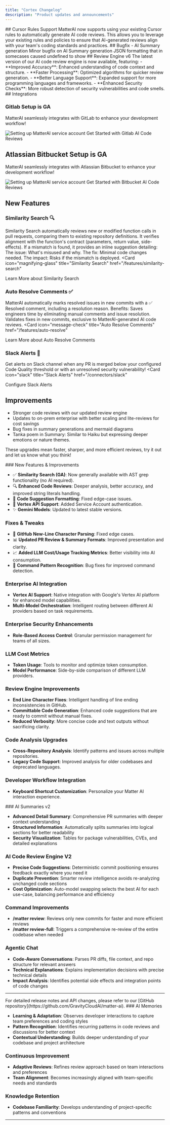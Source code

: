 ```yaml
---
title: "Cortex Changelog"
description: "Product updates and announcements"
---
```


<Update label="August 20, 2025">
## Cursor Rules Support
MatterAI now supports using your existing Cursor rules to automatically generate AI code reviews. This allows you to leverage your existing rules and policies to ensure that AI-generated reviews align with your team's coding standards and practices.
</Update>

<Update label="August 15, 2025">
## Bugfix - AI Summary generation
Minor bugfix on AI Summary generation JSON formatting that in somecases caused undefined to show
</Update>

<Update label="August 10, 2025">
## Review Engine v6
The latest version of our AI code review engine is now available, featuring:
- **Improved Accuracy**: Enhanced understanding of code context and structure.
- **Faster Processing**: Optimized algorithms for quicker review generation.
- **Better Language Support**: Expanded support for more programming languages and frameworks.
- **Enhanced Security Checks**: More robust detection of security vulnerabilities and code smells.
</Update>

<Update label="July 2025">
## Integrations

### Gitlab Setup is GA
MatterAI seamlessly integrates with GitLab to enhance your development workflow!
<Frame>
  <img src="/images/connectors/gitlab/gitlab-merge-request-summary.png" alt="Setting up MatterAI service account" />
</Frame>
<Card
title="Gitlab Integration"
icon="gitlab"
href="/quickstart-ai-code-review-gitlab"
>
Get Started with Gitlab AI Code Reviews
</Card>


## Atlassian Bitbucket Setup is GA
MatterAI seamlessly integrates with Atlassian Bitbucket to enhance your development workflow!
<Frame>
  <img src="/images/connectors/bitbucket/matterai-bitbucket-summary.png" alt="Setting up MatterAI service account" />
</Frame>
<Card
title="Bitbucket Integration"
icon="bitbucket"
href="/quickstart-ai-code-review-atlassian-bitbucket"
>
Get Started with Bitbucket AI Code Reviews
</Card>

## New Features

### Similarity Search 🔍
Similarity Search automatically reviews new or modified function calls in pull requests, comparing them to existing repository definitions. It verifies alignment with the function's contract (parameters, return value, side-effects). If a mismatch is found, it provides an inline suggestion detailing:
The issue: What's misused and why.
The fix: Minimal code changes needed.
The impact: Risks if the mismatch is deployed.
<Card
icon="magnifying-glass"
title="Similarity Search"
href="/features/similarity-search"
>
Learn More about Similarity Search
</Card>

### Auto Resolve Comments ✅
MatterAI automatically marks resolved issues in new commits with a ✅ Resolved comment, including a resolution reason.
Benefits:
Saves engineers time by eliminating manual comments and issue resolution.
Validates fixes in new commits, exclusive to MatterAI-generated AI code reviews.
<Card
icon="message-check"
title="Auto Resolve Comments"
href="/features/auto-resolve"
>
Learn More about Auto Resolve Comments
</Card>


### Slack Alerts 🔔
Get alerts on Slack channel when any PR is merged below your configured Code Quality threshold or with an unresolved security vulnerability!
<Card
icon="slack"
title="Slack Alerts"
href="/connectors/slack"
>
Configure Slack Alerts
</Card>

## Improvements
- Stronger code reviews with our updated review engine
- Updates to on-prem enterprise with better scaling and lite-reviews for cost savings
- Bug fixes in summary generations and mermaid diagrams
- Tanka poem in Summary: Similar to Haiku but expressing deeper emotions or nature themes.

These upgrades mean faster, sharper, and more efficient reviews, try it out and let us know what you think!
</Update>

<Update label="June 2025">
### New Features & Improvements

- ✅ **Similarity Search (GA)**: Now generally available with AST grep functionality (no AI required).
- 🔍 **Enhanced Code Reviews**: Deeper analysis, better accuracy, and improved string literals handling.
- 📝 **Code Suggestion Formatting**: Fixed edge-case issues.
- 🤖 **Vertex API Support**: Added Service Account authentication.
- ✨ **Gemini Models**: Updated to latest stable versions.

### Fixes & Tweaks

- 🔧 **GitHub New-Line Character Parsing**: Fixed edge cases.
- 📊 **Updated PR Review & Summary Formats**: Improved presentation and clarity.
- 📈 **Added LLM Cost/Usage Tracking Metrics**: Better visibility into AI consumption.
- 🐛 **Command Pattern Recognition**: Bug fixes for improved command detection.

### Enterprise AI Integration

- **Vertex AI Support**: Native integration with Google's Vertex AI platform for enhanced model capabilities.
- **Multi-Model Orchestration**: Intelligent routing between different AI providers based on task requirements.

### Enterprise Security Enhancements

- **Role-Based Access Control**: Granular permission management for teams of all sizes.

### LLM Cost Metrics

- **Token Usage**: Tools to monitor and optimize token consumption.
- **Model Performance**: Side-by-side comparison of different LLM providers.

### Review Engine Improvements

- **End Line Character Fixes**: Intelligent handling of line ending inconsistencies in GitHub.
- **Committable Code Generation**: Enhanced code suggestions that are ready to commit without manual fixes.
- **Reduced Verbosity**: More concise code and text outputs without sacrificing clarity.

### Code Analysis Upgrades

- **Cross-Repository Analysis**: Identify patterns and issues across multiple repositories.
- **Legacy Code Support**: Improved analysis for older codebases and deprecated languages.

### Developer Workflow Integration

- **Keyboard Shortcut Customization**: Personalize your Matter AI interaction experience.
</Update>

<Update label="May 2025">
### AI Summaries v2

- **Advanced Detail Summary**: Comprehensive PR summaries with deeper context understanding
- **Structured Information**: Automatically splits summaries into logical sections for better readability
- **Security Visualization**: Tables for package vulnerabilities, CVEs, and detailed explanations

### AI Code Review Engine V2

- **Precise Code Suggestions**: Deterministic commit positioning ensures feedback exactly where you need it
- **Duplicate Prevention**: Smarter review intelligence avoids re-analyzing unchanged code sections
- **Cost Optimization**: Auto-model swapping selects the best AI for each use-case, balancing performance and efficiency

### Command Improvements

- **/matter review**: Reviews only new commits for faster and more efficient reviews
- **/matter review-full**: Triggers a comprehensive re-review of the entire codebase when needed

### Agentic Chat

- **Code-Aware Conversations**: Parses PR diffs, file context, and repo structure for relevant answers
- **Technical Explanations**: Explains implementation decisions with precise technical details
- **Impact Analysis**: Identifies potential side effects and integration points of code changes

---

<Note>
For detailed release notes and API changes, please refer to our [GitHub repository](https://github.com/GravityCloudAI/matter-ai).
</Note>
</Update>

<Update label="April 2025">
### AI Memories

- **Learning & Adaptation**: Observes developer interactions to capture team preferences and coding styles
- **Pattern Recognition**: Identifies recurring patterns in code reviews and discussions for better context
- **Contextual Understanding**: Builds deeper understanding of your codebase and project architecture

### Continuous Improvement

- **Adaptive Reviews**: Refines review approach based on team interactions and preferences
- **Team Alignment**: Becomes increasingly aligned with team-specific needs and standards

### Knowledge Retention

- **Codebase Familiarity**: Develops understanding of project-specific patterns and conventions

---

</Update>